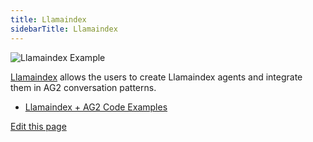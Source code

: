 ```yaml
---
title: Llamaindex
sidebarTitle: Llamaindex
---
```


![Llamaindex Example](img/ecosystem-llamaindex.png)

[Llamaindex](https://www.llamaindex.ai/) allows the users to create Llamaindex agents and integrate them in AG2 conversation patterns.

- [Llamaindex + AG2 Code Examples](https://github.com/ag2ai/ag2/blob/main/notebook/agentchat_group_chat_with_llamaindex_agents.ipynb)

<div className="edit-url-container">
    <a className="edit-url" href="https://github.com/ag2ai/ag2/edit/main/website/docs/ecosystem/llamaindex.mdx" target='_blank'><Icon icon="pen" iconType="solid" size="13px"/> Edit this page</a>
</div>

